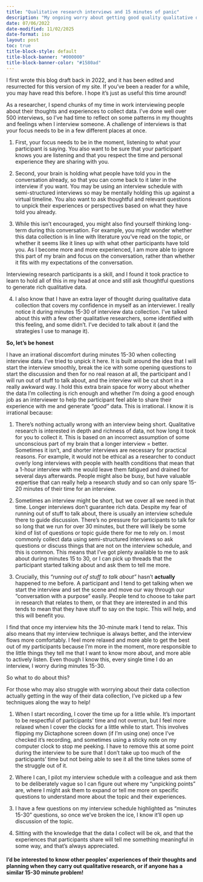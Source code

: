 ```yaml
---
title: "Qualitative research interviews and 15 minutes of panic"
description: "My ongoing worry about getting good quality qualitative data." 
date: 07/06/2022
date-modified: 11/02/2025
date-format: iso
layout: post
toc: true
title-block-style: default
title-block-banner: "#000000"
title-block-banner-color: "#1580ad"
---
```


::: {.callout-note}

I first wrote this blog draft back in 2022, and it has been edited and
resurrected for this version of my site. If you've been a reader for a
while, you may have read this before. I hope it's just as
useful this time around!

:::


As a researcher, I spend chunks of my time in work interviewing people 
about their thoughts and
experiences to collect data. I've done well over 500 interviews, so I’ve had
time to reflect on some patterns in my thoughts and feelings when I
interview someone. A challenge of interviews is that your focus needs
to be in a few different places at once. 

1. First, your focus needs to be in the moment, listening to what your
participant is saying. You also want to be sure that your participant
knows you are listening and that you respect the time and personal 
experience they are sharing with you. 

2. Second, your brain is holding what people have told you in the 
conversation already, so that you can come back to it later in the 
interview if you want. You may be using an interview schedule with 
semi-structured interviews so may be mentally holding this up against 
a virtual timeline. You also want to ask thoughtful and relevant 
questions to unpick their experiences or perspectives based on what 
they have told you already.

3. While this isn't encouraged, you might also find yourself thinking 
long-term during this conversation. For example, you might wonder 
whether this data collection is in line with literature you’ve read on
the topic, or whether it seems like it lines up with what other 
participants have told you. As I become more and more experienced, I 
am more able to ignore this part of my brain and focus on the 
conversation, rather than whether it fits with my expectations of 
the conversation.

Interviewing research participants is a skill, and I found it took 
practice to learn to hold all of this in my head at once and still ask 
thoughtful questions to generate rich qualitative data. 

4. I also know that I have an extra layer of thought during qualitative
data collection that covers my confidence in myself as an interviewer. 
I really notice it  during minutes 15-30 of interview data collection. 
I’ve talked about this with a few other qualitative researchers, some 
identified with this feeling, and some didn’t. I’ve decided to talk 
about it (and the strategies I use to manage it).


**So, let's be honest**

I have an irrational discomfort during minutes 15-30 when collecting 
interview data. I’ve tried to unpick it here. It is built around the idea 
that I will start the interview smoothly, break the ice with some 
opening questions to start the discussion and then for no real reason 
at all, the participant and I will run out of stuff to talk about, and 
the interview will be cut short in a really awkward way. I hold this
extra brain space for worry about whether the data I’m collecting is 
rich enough and whether I’m doing a good enough job as an interviewer 
to help the participant feel able to share their experience with me and
generate *“good”* data. This is irrational. I know it is irrational because:


1. There’s nothing actually wrong with an interview being short. 
Qualitative research is interested in depth and richness of data, not 
how long it took for you to collect it. This is based on an incorrect 
assumption of some unconscious part of my brain that a longer 
interview = better. Sometimes it isn’t, and shorter interviews are 
necessary for practical reasons. For example, it would not be ethical 
as a researcher to conduct overly long interviews with people with 
health conditions that mean that a 1-hour interview with me would 
leave them fatigued and drained for several days afterwards. People 
might also be busy, but have valuable expertise that can really help a 
research study and so can only spare 15-20 minutes of their time for 
an interview. 

2. Sometimes an interview might be short, but we cover all we need in 
that time. Longer interviews don’t guarantee rich data. Despite my 
fear of running out of stuff to talk about, there is usually an 
interview schedule there to guide discussion. There’s no pressure for
participants to talk for so long that we run for over 30 minutes, but 
there will likely be some kind of list of questions or topic guide 
there for me to rely on. I most commonly collect data using 
semi-structured interviews so ask questions or discuss things that are
not on the interview schedule, and this is common. This means that 
I’ve got plenty available to me to ask about during minutes 15 to 30, 
or I can pick up threads that the participant started talking about 
and ask them to tell me more. 


3. Crucially, this *“running out of stuff to talk about”* hasn’t 
**actually** happened to me before. A participant and I tend to get 
talking when we start the interview and set the scene and move our way 
through our “conversation with a purpose” easily. People tend to 
choose to take part in research that relates to them, or that they are
 interested in and this tends to mean that they have stuff to say on 
 the topic.  This will help, and this will benefit you. 

I find that once my interview hits the 30-minute mark I tend to relax. 
This also means that my interview technique is always better, and the 
interview flows more comfortably. I feel more relaxed and more able to
get the best out of my participants because I’m more in the moment, 
more responsible to the little things they tell me that I want to know 
more about, and more able to actively listen. Even though I know this, 
every single time I do an interview, I worry during minutes 15-30. 


So what to do about this? 


For those who may also struggle with worrying about their data 
collection actually getting in the way of their data collection, I’ve 
picked up a few techniques along the way to help!


1. When I start recording, I cover the time up for a little while. 
It’s important to be respectful of participants’ time and not overrun, 
but I feel more relaxed when I cover the clocks for a little while to 
start. This involves flipping my Dictaphone screen down (if I'm using 
one) once I’ve checked it’s recording, and sometimes using a sticky
 note on my computer clock to stop me peeking. I have to remove this 
 at some point during the interview to be sure that I don't take 
 up too much of the participants’ time but not being able to see it 
 all the time takes some of the struggle out of it. 


2. Where I can, I pilot my interview schedule with a colleague and ask 
them to be deliberately vague so I can figure out where my “unpicking 
points” are, where I might ask them to expand or tell me more on 
specific questions to understand more about the topic and their experiences.


3. I have a few questions on my interview schedule highlighted as 
“minutes 15-30” questions, so once we’ve broken the ice, I know it’ll 
open up discussion of the topic.


4. Sitting with the knowledge that the data I collect will be ok, and 
that the experiences that participants share will tell me something 
meaningful in some way, and that’s always appreciated.

#### I’d be interested to know other peoples’ experiences of their thoughts and planning when they carry out qualitative research, or if anyone has a similar 15-30 minute problem!